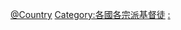 {{Categories by country|nocat}}

[[Category:新教徒|@Country]]
[[Category:各國各宗派基督徒|Category:各國各宗派基督徒]]
[[Category:各国基督教新教|:]]